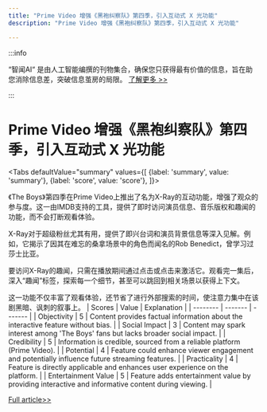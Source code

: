```yaml
---
title: "Prime Video 增强《黑袍纠察队》第四季，引入互动式 X 光功能"
description: "Prime Video 增强《黑袍纠察队》第四季，引入互动式 X 光功能"

---
```



:::info

“智闻AI“ 是由人工智能编撰的刊物集合，确保您只获得最有价值的信息，旨在助您消除信息差，突破信息茧房的局限。  [了解更多 >>](/)

:::

# Prime Video 增强《黑袍纠察队》第四季，引入互动式 X 光功能


<Tabs
	defaultValue="summary"
	values={[
	{label: 'summary', value: 'summary'},
	{label: 'score', value: 'score'},
]}>
<TabItem value="summary">


《The Boys》第四季在Prime Video上推出了名为X-Ray的互动功能，增强了观众的参与度。这一由IMDB支持的工具，提供了即时访问演员信息、音乐版权和趣闻的功能，而不会打断观看体验。

X-Ray对于超级粉丝尤其有用，提供了即兴台词和演员背景信息等深入见解。例如，它揭示了因其在难忘的桑拿场景中的角色而闻名的Rob Benedict，曾学习过莎士比亚。

要访问X-Ray的趣闻，只需在播放期间通过点击或点击来激活它。观看完一集后，深入“趣闻”标签，探索每一个细节，甚至可以跳回到相关场景以获得上下文。

这一功能不仅丰富了观看体验，还节省了进行外部搜索的时间，使注意力集中在该剧黑暗、讽刺的叙事上。
</TabItem>
<TabItem value="score">
	| Scores     | Value   | Explanation |
	| -------- | ------- | ------- |
	| Objectivity  | 5    | Content provides factual information about the interactive feature without bias.    |
	| Social Impact | 3     | Content may spark interest among 'The Boys' fans but lacks broader social impact.    |
	| Credibility    | 5    | Information is credible, sourced from a reliable platform (Prime Video).    |
	| Potential    | 4    | Feature could enhance viewer engagement and potentially influence future streaming features.    |
	| Practicality    | 4    | Feature is directly applicable and enhances user experience on the platform.    |
	| Entertainment Value    | 5    | Feature adds entertainment value by providing interactive and informative content during viewing.    |
</TabItem>
</Tabs>

[Full article>>](https://www.cnet.com/tech/services-and-software/the-boys-season-4-gets-more-interactive-with-this-prime-video-feature/#ftag=CAD590a51e)
